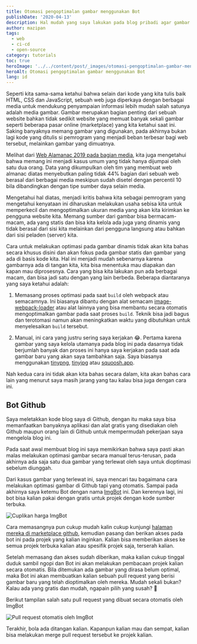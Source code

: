 ```yaml
---
title: Otomasi pengoptimalan gambar menggunakan Bot
publishDate: '2020-04-13'
description: Hal mudah yang saya lakukan pada blog pribadi agar gambar yang dikirimkan sudah teroptimalkan dengan baik dengan cara yang mudah
author: mazipan
tags:
  - web
  - ci-cd
  - open-source
category: tutorials
toc: true
heroImage: '../../content/post/_images/otomasi-pengoptimalan-gambar-menggunakan-bot/optimize-image.jpg'
heroAlt: Otomasi pengoptimalan gambar menggunakan Bot
lang: id
---
```


Seperti kita sama-sama ketahui bahwa selain dari kode yang kita tulis baik HTML, CSS dan JavaScript, sebuah web juga diperkaya dengan berbagai media untuk mendukung penyampaian informasi lebih mudah salah satunya adalah media gambar. Gambar merupakan bagian penting dari sebuah website bahkan tidak sedikit website yang memuat banyak sekali gambar seperti beberapa pasar online (marketplace) yang kita ketahui saat ini. Saking banyaknya memang gambar yang digunakan, pada akhirnya bukan lagi kode yang ditulis si pemrogram yang menjadi beban terbesar bagi web tersebut, melainkan gambar yang dimuatnya.

Melihat dari [Web Alamanac 2019 pada bagian media](https://almanac.httparchive.org/en/2019/media), kita juga mengetahui bahwa memang ini menjadi kasus umum yang tidak hanya dijumpai oleh satu dua orang. Data yang dikumpulkan oleh tim yang membuat web almanac diatas menyebutkan paling tidak 44% bagian dari sebuah web berasal dari berbagai media meskipun sudah disetel dengan percentil 10 bila dibandingkan dengan tipe sumber daya selain media.

Mengetahui hal diatas, menjadi kritis bahwa kita sebagai pemrogram yang mengetahui kenyataan ini diharuskan melakukan usaha sebisa kita untuk memperkecil dan mengoptimalkan ukuran media yang akan kita kirimkan ke pengguna website kita. Memang sumber dari gambar bisa bermacam-macam, ada yang statis dan bisa kita kelola ada juga yang dinamis yang tidak berasal dari sisi kita melainkan dari pengguna langsung atau bahkan dari sisi peladen (server) kita.

Cara untuk melakukan optimasi pada gambar dinamis tidak akan kita bahas secara khusus disini dan akan fokus pada gambar statis dan gambar yang ada di basis kode kita. Hal ini menjadi mudah sebenarnya karena gambarnya ada di tangan kita, kita bisa menentuka mau diapakan dan kapan mau diprosesnya. Cara yang bisa kita lakukan pun ada berbagai macam, dan bisa jadi satu dengan yang lain berbeda. Beberapa diantaranya yang saya ketahui adalah:

1. Memasang proses optimasi pada saat `build` oleh webpack atau semacamnya. Ini biasanya dibantu dengan alat semacam [image-webpack-loader](https://www.npmjs.com/package/image-webpack-loader) atau alat lainnya yang bisa membantu secara otomatis mengoptimalkan gambar pada saat proses `build`. Teknik bisa jadi bagus dan terotomasi namun akan meningkatkan waktu yang dibutuhkan untuk menyelesaikan `build` tersebut.

2. Manual, ini cara yang justru sering saya kerjakan 😂. Pertama karena gambar yang saya kelola utamanya pada blog ini pada dasarnya tidak berjumlah banyak dan proses ini hanya saya kerjakan pada saat ada gambar baru yang akan saya tambahkan saja. Saya biasanya menggunakan [tinypng](https://tinypng.com/), [tinyjpg](https://tinyjpg.com/) atau [squoosh.app](https://squoosh.app/).

Nah kedua cara ini tidak akan kita bahas secara dalam, kita akan bahas cara lain yang menurut saya masih jarang yang tau kalau bisa juga dengan cara ini.

## Bot Github

Saya meletakkan kode blog saya di Github, dengan itu maka saya bisa memanfaatkan banyaknya aplikasi dan alat gratis yang disediakan oleh Github maupun orang lain di Github untuk mempermudah pekerjaan saya mengelola blog ini.

Pada saat awal membuat blog ini saya memikirkan bahwa saya pasti akan malas melakukan optimasi gambar secara manual terus-terusan, pada akhirnya ada saja satu dua gambar yang terlewat oleh saya untuk dioptimasi sebelum diunggah.

Dari kasus gambar yang terlewat ini, saya mencari tau bagaimana cara melakukan optimasi gambar di Github tapi yang otomatis. Sampai pada akhirnya saya ketemu Bot dengan nama [ImgBot](https://github.com/marketplace/imgbot) ini. Dan kerennya lagi, ini bot bisa kalian pakai dengan gratis untuk projek dengan kode sumber terbuka.

![Cuplikan harga ImgBot](/thumbnail/otomasi-pengoptimalan-gambar-menggunakan-bot/img-bot-pricing.png)

Cara memasangnya pun cukup mudah kalin cukup kunjungi [halaman mereka di marketplace github](https://github.com/marketplace/imgbot), kemudian pasang dan berikan akses pada bot ini pada projek yang kalian inginkan. Kalian bisa memberikan akses ke semua projek terbuka kalian atau spesifik projek saja, terserah kalian.

Setelah memasang dan akses sudah diberikan, maka kalian cukup tinggal duduk sambil ngopi dan Bot ini akan melakukan pembacaan projek kalian secara otomatis. Bila ditemukan ada gambar yang dirasa belum optimal, maka Bot ini akan membuatkan kalian sebuah pull request yang berisi gambar baru yang telah dioptimalkan oleh mereka. Mudah sekali bukan? Kalau ada yang gratis dan mudah, ngapain pilih yang susah? 🐐

Berikut tampilan salah satu pull request yang dibuat secara otomatis oleh ImgBot

![Pull request otomatis oleh ImgBot](/thumbnail/otomasi-pengoptimalan-gambar-menggunakan-bot/pull-request-imgbot.png)

Terakhir, bola ada ditangan kalian. Kapanpun kalian mau dan sempat, kalian bisa melakukan merge pull request tersebut ke projek kalian.
